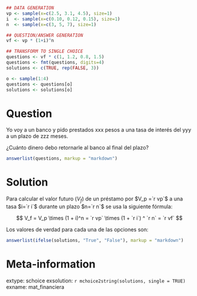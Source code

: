 ```r
## DATA GENERATION
vp <- sample(x=c(2.5, 3.1, 4.5), size=1)
i  <- sample(x=c(0.10, 0.12, 0.15), size=1)
n  <- sample(x=c(3, 5, 7), size=1)

## QUESTION/ANSWER GENERATION
vf <- vp * (1+i)^n

## TRANSFORM TO SINGLE CHOICE
questions <- vf * c(1, 1.2, 0.8, 1.5)
questions <- fmt(questions, digits=4)
solutions <- c(TRUE, rep(FALSE, 3))

o <- sample(1:4)
questions <- questions[o]
solutions <- solutions[o]
```

Question
========
Yo voy a un banco y pido prestados xxx pesos a una tasa de interés del yyy a un plazo de zzz meses.

¿Cuánto dinero debo retornarle al banco al final del plazo?
  
```r
answerlist(questions, markup = "markdown")
```

Solution
========
Para calcular el valor futuro ($V_f$) de un préstamo por $V_p =`r vp`$ a una tasa $i=`r i`$ durante un plazo $n=`r n`$ se usa la siguiente fórmula:

$$
V_f = V_p \times (1 + i)^n = `r vp` \times (1 + `r i`) ^ `r n` = `r vf`
$$

Los valores de verdad para cada una de las opciones son:
  
```r
answerlist(ifelse(solutions, "True", "False"), markup = "markdown")
```

Meta-information
================
extype: schoice
exsolution: `r mchoice2string(solutions, single = TRUE)`
exname: mat_financiera